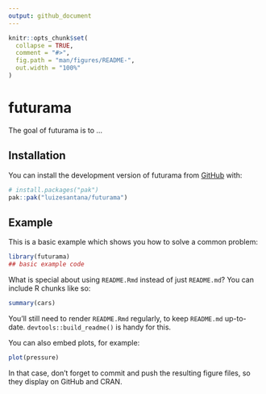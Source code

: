 ```yaml
---
output: github_document
---
```


<!-- README.md is generated from README.Rmd. Please edit that file -->

```r
knitr::opts_chunk$set(
  collapse = TRUE,
  comment = "#>",
  fig.path = "man/figures/README-",
  out.width = "100%"
)
```

# futurama

<!-- badges: start -->
<!-- badges: end -->

The goal of futurama is to ...

## Installation

You can install the development version of futurama from [GitHub](https://github.com/) with:

``` r
# install.packages("pak")
pak::pak("luizesantana/futurama")
```

## Example

This is a basic example which shows you how to solve a common problem:

```r
library(futurama)
## basic example code
```

What is special about using `README.Rmd` instead of just `README.md`? You can include R chunks like so:

```r
summary(cars)
```

You'll still need to render `README.Rmd` regularly, to keep `README.md` up-to-date. `devtools::build_readme()` is handy for this.

You can also embed plots, for example:

```r
plot(pressure)
```

In that case, don't forget to commit and push the resulting figure files, so they display on GitHub and CRAN.

